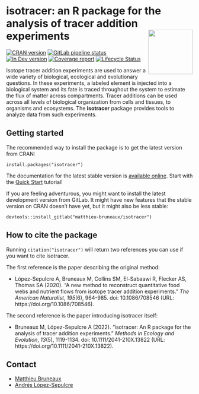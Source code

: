 isotracer: an R package for the analysis of tracer addition experiments <img src="man/figures/hexsticker_isotracer_dark.png" width="120" align="right" />
=======================================================================

<!-- badges start -->

[![CRAN version](https://matthieu-bruneaux.gitlab.io/isotracer/CRAN-version_badge.svg)](https://cran.r-project.org/package=isotracer)
[![GitLab pipeline status](https://gitlab.com/matthieu-bruneaux/isotracer/badges/master/pipeline.svg)](https://gitlab.com/matthieu-bruneaux/isotracer/-/commits/master)
[![In Dev version](https://matthieu-bruneaux.gitlab.io/isotracer/dev-version_badge.svg)](https://matthieu-bruneaux.gitlab.io/isotracer/)
[![Coverage report](https://gitlab.com/matthieu-bruneaux/isotracer/badges/master/coverage.svg)](https://matthieu-bruneaux.gitlab.io/isotracer/coverage/coverage.html)
<!-- [![R_CMD_CHECK](https://matthieu-bruneaux.gitlab.io/isotracer/R-CMD-check_badge.svg)](https://matthieu-bruneaux.gitlab.io/isotracer/R-CMD-check_output.txt) -->
[![Lifecycle Status](https://img.shields.io/badge/lifecycle-experimental-orange.svg)](https://lifecycle.r-lib.org/articles/stages.html)

<!-- badges end -->

Isotope tracer addition experiments are used to answer a wide variety of biological, ecological and evolutionary questions. In these experiments, a labeled element is injected into a biological system and its fate is traced throughout the system to estimate the flux of matter across compartments. Tracer additions can be used across all levels of biological organization from cells and tissues, to organisms and ecosystems. The **isotracer** package provides tools to analyze data from such experiments.

## Getting started

The recommended way to install the package is to get the latest version from CRAN:

```
install.packages("isotracer")
```

The documentation for the latest stable version is [available online](https://matthieu-bruneaux.gitlab.io/isotracer/). Start with the [Quick Start](https://matthieu-bruneaux.gitlab.io/isotracer/articles/tutorial-010-quick-start.html) tutorial!

If you are feeling adventurous, you might want to install the latest development version from GitLab. It might have new features that the stable version on CRAN doesn't have yet, but it might also be less stable:

```
devtools::install_gitlab("matthieu-bruneaux/isotracer")
```

## How to cite the package

Running `citation("isotracer")` will return two references you can use if you want to cite isotracer.

The first reference is the paper describing the original method:

- López-Sepulcre A, Bruneaux M, Collins SM, El-Sabaawi R, Flecker AS, Thomas SA
(2020). “A new method to reconstruct quantitative food webs and nutrient flows
from isotope tracer addition experiments.” _The American Naturalist_, *195*(6),
964-985. doi: 10.1086/708546 (URL: https://doi.org/10.1086/708546).

The second reference is the paper introducing isotracer itself:

- Bruneaux M, López-Sepulcre A (2022). “isotracer: An R package for the analysis of
tracer addition experiments.” _Methods in Ecology and Evolution_, *13*(5),
1119-1134. doi: 10.1111/2041-210X.13822 (URL:
https://doi.org/10.1111/2041-210X.13822).

## Contact

- [Matthieu Bruneaux](mailto:matthieu.bruneaux@gmail.com)
- [Andrés López-Sepulcre](mailto:lopezsepulcre@gmail.com)
